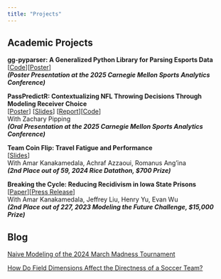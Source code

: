 ```yaml
---
title: "Projects"
---
```


## Academic Projects

**gg-pyparser: A Generalized Python Library for Parsing Esports Data** <br> \[[Code](https://github.com/Lou-Zhou/gg-pyscraper)\]\[[Poster](assets/ggpyparser_poster.pdf)\] <br> ***(Poster Presentation at the 2025 Carnegie Mellon Sports Analytics Conference)***

**PassPredictR: Contextualizing NFL Throwing Decisions Through Modeling Receiver Choice** <br> \[[Poster](assets/QBReadR/PassPredictR_Poster.pdf)\] \[[Slides](assets/QBReadR/QBReadR_Slides.html#/title-slide)\] \[[Report](assets/QBReadR/PassPredictR_Report.html)\]\[[Code](https://github.com/zachbtw/Zhou-Pipping-CMSA)\] <br> With Zachary Pipping <br> ***(Oral Presentation at the 2025 Carnegie Mellon Sports Analytics Conference)***

**Team Coin Flip: Travel Fatigue and Performance** <br> \[[Slides](https://devpost.com/software/team-coin-flip-travel-fatigue-and-performance)\] <br> With Amar Kanakamedala, Achraf Azzaoui, Romanus Ang'ina <br> ***(2nd Place out of 59, 2024 Rice Datathon, \$700 Prize)***

**Breaking the Cycle: Reducing Recidivism in Iowa State Prisons** <br> \[[Paper](https://www.soa.org/49c692/globalassets/assets/files/static-pages/research/arch/2023/arch-2023-2-breaking-the-cycle-reducing-recidivism.pdf)\]\[[Press Release](https://www.prnewswire.com/news-releases/the-actuarial-foundations-modeling-the-future-challenge-awards-fifteen-students-college-scholarships-301812259.html)\] <br> With Amar Kanakamedala, Jeffrey Liu, Henry Yu, Evan Wu <br> ***(2nd Place out of 227, 2023 Modeling the Future Challenge, \$15,000 Prize)***

## Blog

[Naive Modeling of the 2024 March Madness Tournament](https://medium.com/@louzhou6/naive-modeling-of-the-2024-march-madness-tournament-7d99fdb82949)

[How Do Field Dimensions Affect the Directness of a Soccer Team?](https://medium.com/@louzhou6/how-do-field-dimensions-affect-the-directness-of-a-soccer-team-0fe555f94ead)
